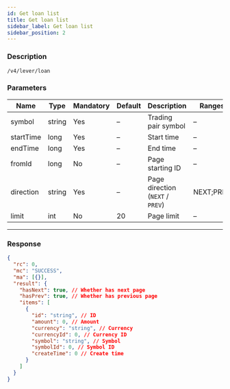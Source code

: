 ```yaml
---
id: Get loan list
title: Get loan list
sidebar_label: Get loan list
sidebar_position: 2
---
```


### Description

`/v4/lever/loan`

### Parameters

| Name | Type | Mandatory | Default | Description | Ranges |
| --- | --- | --- | --- | --- | --- |
| symbol | string | Yes | – | Trading pair symbol | – |
| startTime | long | Yes | – | Start time | – |
| endTime | long | Yes | – | End time | – |
| fromId | long | No | – | Page starting ID | – |
| direction | string | Yes | – | Page direction (`NEXT` / `PREV`) | NEXT;PREV |
| limit | int | No | 20 | Page limit | – |

---

### Response

```json
{
  "rc": 0,
  "mc": "SUCCESS",
  "ma": [{}],
  "result": {
    "hasNext": true, // Whether has next page
    "hasPrev": true, // Whether has previous page
    "items": [
      {
        "id": "string", // ID
        "amount": 0, // Amount
        "currency": "string", // Currency
        "currencyId": 0, // Currency ID
        "symbol": "string", // Symbol
        "symbolId": 0, // Symbol ID
        "createTime": 0 // Create time
      }
    ]
  }
}
```
